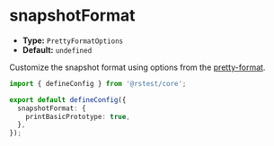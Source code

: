 # snapshotFormat

- **Type:** `PrettyFormatOptions`
- **Default:** `undefined`

Customize the snapshot format using options from the [pretty-format](https://www.npmjs.com/package/pretty-format).

```ts title="rstest.config.ts"
import { defineConfig } from '@rstest/core';

export default defineConfig({
  snapshotFormat: {
    printBasicPrototype: true,
  },
});
```
